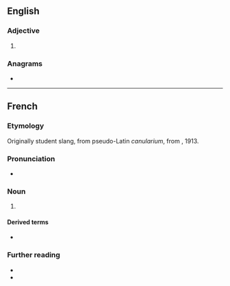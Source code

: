 ==English==

===Adjective===
{{en-adj}}

# {{alternative form of|cannular|lang=en}}

===Anagrams===
* {{anagrams|en|a=aaclnru|lacunar}}

----

==French==

===Etymology===
Originally student slang, from pseudo-Latin ''canularium'', from {{m|la|canula}}, 1913.

===Pronunciation===
* {{fr-IPA}}

===Noun===
{{fr-noun|m}}

# {{l|en|hoax}} {{gloss|anything deliberately intended to deceive or trick}}
#: {{syn|fr|supercherie|tromperie|farce|intox}}
#: {{ux|fr|Mon pépé croit que l'atterrissage sur la Lune était un '''canular'''.|My grandpa believes that the moon landing was a '''hoax'''.}}

====Derived terms====
* {{l|fr|monter un canular}}

===Further reading===
* {{R:TLFi}}
* {{pedia|lang=fr}}